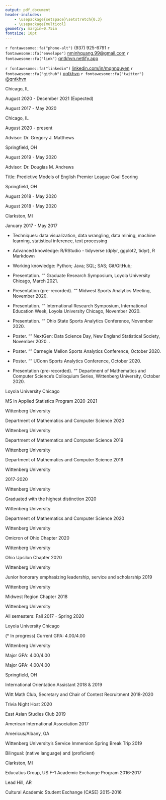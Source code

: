 ```yaml
---
output: pdf_document
header-includes:
    - \usepackage{setspace}\setstretch{0.3}
    - \usepackage{multicol}
geometry: margin=0.75in
fontsize: 10pt
---
```


\sffamily

\pagestyle{empty}

\center \LARGE \textbf{Ngoc Minh Quang Nguyen}

\normalsize

`r fontawesome::fa("phone-alt")` (937) 925-6791 \qquad
`r fontawesome::fa("envelope")` <nminhquang.99@gmail.com> \qquad
`r fontawesome::fa("link")` [qntkhvn.netlify.app](https://qntkhvn.netlify.app)

`r fontawesome::fa("linkedin")` [linkedin.com/in/mqnnguyen](https://www.linkedin.com/in/mqnnguyen) \qquad
`r fontawesome::fa("github")` [qntkhvn](https://github.com/qntkhvn) \qquad
`r fontawesome::fa("twitter")` [\@qntkhvn](https://twitter.com/qntkhvn) \qquad

<!-- ## Contact Information -->

<!-- -   Born: August 6, 1999, Nha Trang, Khanh Hoa, Vietnam -->

<!-- -   Nationality: Vietnamese -->

<!-- -   US Visa Status: F-1 (Full-time Academic Student) -->

\raggedright

\vspace{\baselineskip}
\vspace{\baselineskip}
\vspace{\baselineskip}
\large \textbf{EDUCATION}
\hrulefill
\normalsize
\vspace{\baselineskip}
    
\textbf{Loyola University Chicago} \hspace*{\fill} Chicago, IL

\textbf{Master of Science, Applied Statistics} \hspace*{\fill} August 2020 - December 2021 (Expected)
\begin{itemize}
\item Current GPA: 4.00/4.00 
\item Graduate Merit Award
\end{itemize}

\vspace{2mm}

\textbf{Wittenberg University}

\textbf{Bachelor of Science, Mathematics and Data Science} \hspace*{\fill} August 2017 - May 2020
\begin{itemize}
\item Summa Cum Laude; GPA: 3.97/4.00
\item Departmental Honors in Mathematics
\item Phi Beta Kappa and Pi Mu Epsilon
\end{itemize}
    
<!-- ## Research Interests -->

<!-- \begin{itemize} -->
<!--     \item[] Sports Analytics; Data Visualization; R Packages; Mathematical Statistics. -->
<!-- \end{itemize} -->

\vspace{\baselineskip}
\vspace{\baselineskip}
\vspace{\baselineskip}
\large \textbf{RESEARCH EXPERIENCE}
\hrulefill
\normalsize
\vspace{\baselineskip}

\textbf{Loyola University Chicago} \hspace*{\fill} Chicago, IL

\textbf{Graduate Research Assistant} \hspace*{\fill} August 2020 - present

Advisor: Dr. Gregory J. Matthews

\begin{itemize} 
\item Estimated the aging curves in baseball using multiple imputation with a hierarchical structure.
\end{itemize}

<!-- \textit{Estimating Aging Curves in Baseball using Multiple Imputation}. Advised by Dr. Gregory J. Matthews. -->

\vspace{2mm}

\textbf{Wittenberg University} \hspace*{\fill} Springfield, OH

\textbf{Senior Honors Thesis} \hspace*{\fill} August 2019 - May 2020

Advisor: Dr. Douglas M. Andrews

Title: Predictive Models of English Premier League Goal Scoring

\begin{itemize} 
\item Determined the consistency between the properties of goal scoring (number of goals, time between goals, time location of goals) in the EPL and the key distributions of the Poisson process (Poisson, exponential, uniform.)
\item Utilized Poisson regression to simulate and predict the outcomes for a Premier League season. Explored various team metrics including the chances of winning the league title and getting relegated.
\end{itemize}

<!-- \begin{itemize}  -->
<!--     \item Wittenberg University, Department of Mathematics and Computer Science, Springfield, Ohio -->
<!--     \item[] Senior Honors Thesis Research \hspace*{\fill} August 2019 - May 2020 -->
<!--     \item[] \textit{Predictive Models of English Premier League Goal Scoring}. Advised by Dr. Douglas M. Andrews. -->
<!-- \end{itemize} -->

\vspace{\baselineskip}
\vspace{\baselineskip}
\vspace{\baselineskip}
\large \textbf{WORK EXPERIENCE}
\hrulefill
\normalsize
\vspace{\baselineskip}

\textbf{Wittenberg University} \hspace*{\fill} Springfield, OH

\textbf{Math Workshop Head Tutor} \hspace*{\fill} August 2018 - May 2020

\begin{itemize}

\item Tutored all levels of Mathematics and Statistics/Data Science; and introductory levels of Computer Science, Economics, and Chemistry.  Worked with students one-on-one as well as in small groups.

\item Coordinated annual GRE Quantitative training sessions. Created basic math skills assessment worksheets for introductory-level Statistics classes.

\item Performed daily updates on student activity tracking database. Analyzed time data and fixed bad time entries.

\item Assisted the director with the transition to remote tutoring and implementing new video conferencing platform.

\end{itemize}

\vspace{2mm}

\textbf{Faculty Aide (Teaching/Research Assistant)} \hspace*{\fill} August 2018 - May 2020

\begin{itemize}

\item Provided aid to Dr. Sunny Jeong with Business courses including International Business, Business Research Methods, Global Social Entrepreneurship, and Business Ethics and Leadership.

\item Updated course websites, created and graded online assignments, and compiled student grades.

\item Participated in professor’s research on finding new literature and resources. Developed new learning case studies and reading questions.    
    
\end{itemize}

\vspace{2mm}

\textbf{Clarkston Senior High School} \hspace*{\fill} Clarkston, MI

\textbf{S.U.M. (Student Understanding Math) Assistant} \hspace*{\fill} January 2017 - May 2017

\begin{itemize}

\item Facilitated daily Algebra II lessons and assisted students with in-class materials and homework assignments.

\end{itemize}

\vspace{\baselineskip}
\vspace{\baselineskip}
\vspace{\baselineskip}
\large \textbf{COMPUTING SKILLS}
\hrulefill
\normalsize
\vspace{\baselineskip}

-   Techniques: data visualization, data wrangling, data mining, machine learning, statistical inference, text processing

-   Advanced knowledge: R/RStudio - tidyverse (dplyr, ggplot2, tidyr), R Markdown

-   Working knowledge: Python; Java; SQL; SAS; Git/GitHub; \LaTeX

\vspace{\baselineskip}
\vspace{\baselineskip}
\vspace{\baselineskip}
\large \textbf{PRESENTATIONS \& POSTERS}
\hrulefill
\normalsize
\vspace{\baselineskip}

-   Presentation. "\textit{Poisson Modeling and Predicting English Premier League Goal Scoring.}" Graduate Research Symposium, Loyola University Chicago, March 2021.

-   Presentation (pre-recorded). "\textit{Poisson Modeling and Predicting English Premier League Goal Scoring.}" Midwest Sports Analytics Meeting, November 2020.

-   Presentation. "\textit{Poisson Modeling and Predicting English Premier League Goal Scoring.}" International Research Symposium, International Education Week, Loyola University Chicago, November 2020.

-   Presentation. "\textit{Poisson Modeling and Predicting English Premier League Goal Scoring.}" Ohio State Sports Analytics Conference, November 2020.

-   Poster. "\textit{Poisson Modeling and Predicting English Premier League Goal Scoring.}" NextGen: Data Science Day, New England Statistical Society, November 2020. \textbf{Poster Competition Co-Winner, Undergrad/MS Group}.

-   Poster. "\textit{Poisson Modeling and Predicting English Premier League Goal Scoring.}" Carnegie Mellon Sports Analytics Conference, October 2020.

-   Poster. "\textit{Poisson Modeling and Predicting English Premier League Goal Scoring.}" UConn Sports Analytics Conference, October 2020.

-   Presentation (pre-recorded). "\textit{Something Fishy About Manchester United’s Distribution of Goals Scored.}" Department of Mathematics and Computer Science’s Colloquium Series, Wittenberg University, October 2020.

\vspace{\baselineskip}
\vspace{\baselineskip}
\vspace{\baselineskip}
\large \textbf{AWARDS}
\hrulefill
\normalsize
\vspace{\baselineskip}

\textbf{Merit Award} \hspace*{\fill} Loyola University Chicago

MS in Applied Statistics Program \hspace*{\fill} 2020-2021

\vspace{2mm}

\textbf{The Charles and Elsie Little Mathematics Award} \hspace*{\fill} Wittenberg University

Department of Mathematics and Computer Science \hspace*{\fill} 2020

\begin{itemize}
\item Awarded to the most outstanding senior mathematics and data science majors.
\end{itemize}

\vspace{2mm}
    
\textbf{Mathematics 202 Award} \hspace*{\fill} Wittenberg University

Department of Mathematics and Computer Science \hspace*{\fill} 2019

\begin{itemize}
\item Awarded to an outstanding first-year student in the introductory calculus sequence.
\end{itemize}

\vspace{2mm}
    
\textbf{Textbook Award} \hspace*{\fill} Wittenberg University

Department of Mathematics and Computer Science \hspace*{\fill} 2019

\begin{itemize}
\item Awarded to first-year students majoring in the Department of Mathematics and Computer Science.
\end{itemize}

\vspace{2mm}
    
\textbf{International Student Scholarship and} \hspace*{\fill} Wittenberg University

\textbf{International Student Grant Program} \hspace*{\fill} 2017-2020

\vspace{\baselineskip}
\vspace{\baselineskip}
\vspace{\baselineskip}
\large \textbf{HONORS}
\hrulefill
\normalsize
\vspace{\baselineskip}

\textbf{Summa Cum Laude} \hspace*{\fill} Wittenberg University

Graduated with the highest distinction \hspace*{\fill} 2020

\vspace{2mm}

\textbf{Departmental Honors in Mathematics} \hspace*{\fill} Wittenberg University

Department of Mathematics and Computer Science \hspace*{\fill} 2020

\vspace{2mm}
    
\textbf{Phi Beta Kappa} \hspace*{\fill} Wittenberg University

Omicron of Ohio Chapter \hspace*{\fill} 2020

\vspace{2mm}

\textbf{Pi Mu Epsilon} \hspace*{\fill} Wittenberg University

Ohio Upsilon Chapter \hspace*{\fill} 2020

\vspace{2mm}

\textbf{Pick and Pen} \hspace*{\fill} Wittenberg University

Junior honorary emphasizing leadership, service and
scholarship \hspace*{\fill} 2019

\vspace{2mm}

\textbf{Phi Eta Sigma} \hspace*{\fill} Wittenberg University

Midwest Region Chapter \hspace*{\fill} 2018

\vspace{2mm}

\textbf{Dean's List} \hspace*{\fill} Wittenberg University

 \hspace*{\fill} All semesters: Fall 2017 - Spring 2020
    
<!-- -   Other Honors -->

<!--     -   The Charles E. Chatfield Global Awareness Award Nominee, Wittenberg University, Spring 2020 -->

<!--     -   Homecoming Royalty Nominee, Wittenberg University, Fall 2019 -->

\vspace{\baselineskip}
\vspace{\baselineskip}
\vspace{\baselineskip}
\large \textbf{COURSEWORK}
\hrulefill
\normalsize
\vspace{\baselineskip}

\textbf{Graduate} \hspace*{\fill} Loyola University Chicago

\textbf{Statistics} (\* In progress) \hspace*{\fill} Current GPA: 4.00/4.00

\vspace{1mm}

\begin{multicols}{2}
\begin{itemize}
\item Predictive Analytics*
\item Statistical Computation and Simulation*
\item Statistical Consulting*
\item Statistical Design and Analysis of Experiments*
\item Advanced Statistical Inference (Independent Study)
\item Nonparametric Statistics 
\item Categorical Data Analysis
\item Probability \& Mathematical Statistics
\item Applied Regression Analysis 
\item SAS Programming \& Applied Statistics 
\end{itemize}
\end{multicols}

\textbf{Undergraduate} \hspace*{\fill} Wittenberg University

\textbf{Statistics/Data Science} \hspace*{\fill} Major GPA: 4.00/4.00

\vspace{1mm}

\begin{multicols}{2}
\begin{itemize}
\item Mathematical Statistics
\item Univariate Probability
\item Statistical Modeling
\item Introduction to Data Science with R
\item Computer Programming II with Java
\item Computer Programming I with Python
\item Databases
\item Introductory Statistics/Data Analysis
\end{itemize}
\end{multicols}

\textbf{Mathematics} \hspace*{\fill} Major GPA: 4.00/4.00

\vspace{1mm}

\begin{multicols}{2}
\begin{itemize}
\item Graph Theory
\item Real Analysis
\item Abstract Algebra
\item Linear Algebra
\item Multivariable Calculus
\item Differential Equations
\item Foundations of Geometry
\item Discrete Mathematics \& Proofs
\item Calculus II
\item Calculus I
\end{itemize}
\end{multicols}

\vspace{\baselineskip}
\vspace{\baselineskip}
\large \textbf{ACTIVITIES}
\hrulefill
\normalsize
\vspace{\baselineskip}

\textbf{Wittenberg University} \hspace*{\fill} Springfield, OH

\vspace{1mm}

International Orientation Assistant \hspace*{\fill} 2018 \& 2019

\vspace{2mm}

Witt Math Club, Secretary and Chair of Contest Recruitment \hspace*{\fill} 2018-2020

\vspace{1mm}

Trivia Night Host \hspace*{\fill} 2020

\vspace{1mm}

East Asian Studies Club \hspace*{\fill} 2019

\vspace{1mm}

American International Association \hspace*{\fill} 2017

\vspace{2mm}

\vspace{\baselineskip}
\vspace{\baselineskip}
\vspace{\baselineskip}
\large \textbf{COMMUNITY SERVICE}
\hrulefill
\normalsize
\vspace{\baselineskip}

\textbf{The Fuller Center for Housing} \hspace*{\fill} Americus/Albany, GA

Wittenberg University's Service Immersion Spring Break Trip \hspace*{\fill} 2019

\vspace{\baselineskip}
\vspace{\baselineskip}
\vspace{\baselineskip}
\large \textbf{LANGUAGES}
\hrulefill
\normalsize
\vspace{\baselineskip}

Bilingual: \textbf{Vietnamese} (native language) and \textbf{English} (proficient)

\vspace{\baselineskip}
\vspace{\baselineskip}
\vspace{\baselineskip}
\large \textbf{EXCHANGE PROGRAMS}
\hrulefill
\normalsize
\vspace{\baselineskip}

\textbf{Clarkston Senior High School} \hspace*{\fill} Clarkston, MI

Educatius Group, US F-1 Academic Exchange Program \hspace*{\fill} 2016-2017

\vspace{2mm}

\textbf{Lead Hill High School} \hspace*{\fill} Lead Hill, AR

Cultural Academic Student Exchange (CASE) \hspace*{\fill} 2015-2016
